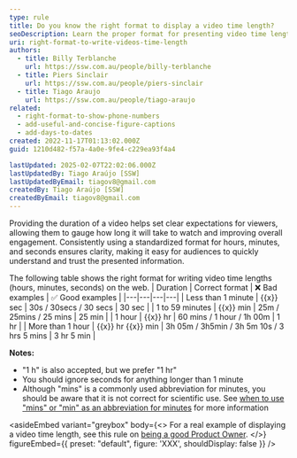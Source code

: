 ```yaml
---
type: rule
title: Do you know the right format to display a video time length?
seoDescription: Learn the proper format for presenting video time lengths (hours, minutes, seconds).
uri: right-format-to-write-videos-time-length
authors:
  - title: Billy Terblanche
    url: https://ssw.com.au/people/billy-terblanche
  - title: Piers Sinclair
    url: https://ssw.com.au/people/piers-sinclair
  - title: Tiago Araujo
    url: https://ssw.com.au/people/tiago-araujo
related:
  - right-format-to-show-phone-numbers
  - add-useful-and-concise-figure-captions
  - add-days-to-dates
created: 2022-11-17T01:13:02.000Z
guid: 1210d482-f57a-4a0e-9fe4-c229ea93f4a4

lastUpdated: 2025-02-07T22:02:06.000Z
lastUpdatedBy: Tiago Araújo [SSW]
lastUpdatedByEmail: tiagov8@gmail.com
createdBy: Tiago Araújo [SSW]
createdByEmail: tiagov8@gmail.com
---
```


Providing the duration of a video helps set clear expectations for viewers, allowing them to gauge how long it will take to watch and improving overall engagement. Consistently using a standardized format for hours, minutes, and seconds ensures clarity, making it easy for audiences to quickly understand and trust the presented information.

The following table shows the right format for writing video time lengths (hours, minutes, seconds) on the web.
| Duration | Correct format | ❌ Bad examples | ✅ Good examples |
|---|---|---|---|
| Less than 1 minute | {{x}} sec | 30s / 30secs / 30 secs | 30 sec |
| 1 to 59 minutes | {{x}} min | 25m / 25mins / 25 mins | 25 min |
| 1 hour | {{x}} hr | 60 mins / 1 hour / 1h 00m | 1 hr |
| More than 1 hour | {{x}} hr {{x}} min | 3h 05m / 3h5min / 3h 5m 10s / 3 hrs 5 mins | 3 hr 5 min |

**Notes:**

* "1 h" is also accepted, but we prefer "1 hr"
* You should ignore seconds for anything longer than 1 minute
* Although "mins" is a commonly used abbreviation for minutes, you should be aware that it is not correct for scientific use. See [when to use "mins" or "min" as an abbreviation for minutes](https://livexp.com/blog/is-it-min-or-mins-in-the-plural) for more information

<asideEmbed
  variant="greybox"
  body={<>
    For a real example of displaying a video time length, see this rule on [being a good Product Owner](/do-you-know-the-how-to-be-a-good-product-owner).
  </>}
  figureEmbed={{
    preset: "default",
    figure: 'XXX',
    shouldDisplay: false
  }}
/>

